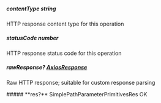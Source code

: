 
##### **contentType** string
HTTP response content type for this operation

##### **statusCode** number
HTTP response status code for this operation

##### **rawResponse?** [AxiosResponse](https://axios-http.com/docs/res_schema)
Raw HTTP response; suitable for custom response parsing

<Collapsible>
    ##### **res?** SimplePathParameterPrimitivesRes
    OK
    <Collapsible.Break/>
    <SimplePathParameterPrimitivesRes/>
</Collapsible>

